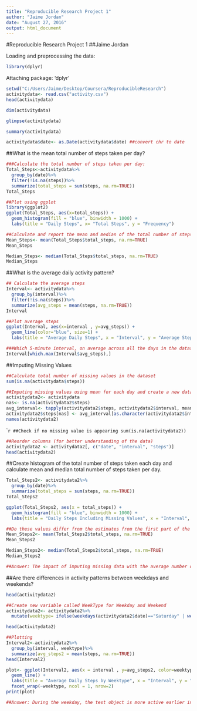 ---
title: "Reproducible Research Project 1"
author: "Jaime Jordan"
date: "August 27, 2016"
output: html_document
---
#Reproducible Research Project 1
##Jaime Jordan

Loading and preprocessing the data:
```{r}
library(dplyr)
```

Attaching package: 'dplyr'

```{r}
setwd("C:/Users/Jaime/Desktop/Coursera/ReproducibleResearch")
activitydata<- read.csv("activity.csv")
head(activitydata)
```

```{r}
dim(activitydata)
```

```{r}
glimpse(activitydata)
```

```{r}
summary(activitydata)
```

```{r}
activitydata$date<- as.Date(activitydata$date) ##convert chr to date
```

##What is the mean total number of steps taken per day?
```{r}
###Calculate the total number of steps taken per day:
Total_Steps<-activitydata%>%
  group_by(date)%>%
  filter(!is.na(steps))%>%
  summarize(total_steps = sum(steps, na.rm=TRUE))
Total_Steps
```

```{r}
##Plot using ggplot
library(ggplot2)
ggplot(Total_Steps, aes(x=total_steps)) +
  geom_histogram(fill = "blue", binwidth = 1000) +
  labs(title = "Daily Steps", x= "Total Steps", y = "Frequency")
```

```{r}
##Calculate and report the mean and median of the total number of steps taken per day
Mean_Steps<- mean(Total_Steps$total_steps, na.rm=TRUE)
Mean_Steps
```

```{r}
Median_Steps<- median(Total_Steps$total_steps, na.rm=TRUE)
Median_Steps
```

##What is the average daily activity pattern?
```{r}
## Calculate the average steps
Interval<- activitydata%>%
  group_by(interval)%>%
  filter(!is.na(steps))%>%
  summarize(avg_steps = mean(steps, na.rm=TRUE))
Interval
```

```{r}
##Plot average steps
ggplot(Interval, aes(x=interval , y=avg_steps)) +
  geom_line(color="blue", size=1) +
  labs(title = "Average Daily Steps", x = "Interval", y = "Average Steps per day")
```

```{r}
###Which 5-minute interval, on average across all the days in the dataset, contains the maximum number of steps?
Interval[which.max(Interval$avg_steps),]
```

##Imputing Missing Values
```{r}
##Calculate total number of missing values in the dataset
sum(is.na(activitydata$steps))
```

```{r}
##Imputing missing values using mean for each day and create a new dataset that is equal to the original dataset but with the missing data filled in.
activitydata2<- activitydata
nas<- is.na(activitydata2$steps)
avg_interval<- tapply(activitydata2$steps, activitydata2$interval, mean, na.rm=TRUE, simplify = TRUE)
activitydata2$steps[nas] <- avg_interval[as.character(activitydata2$interval[nas])]
names(activitydata2)
```

````{r}
##Check if no missing value is appearing
sum(is.na(activitydata2))
```

```{r}
##Reorder columns (for better understanding of the data)
activitydata2 <- activitydata2[, c("date", "interval", "steps")]
head(activitydata2)
```

##Create histogram of the total number of steps taken each day and calculate mean and median total number of steps taken per day.

```{r}
Total_Steps2<- activitydata2%>%
  group_by(date)%>%
  summarize(total_steps = sum(steps, na.rm=TRUE))
Total_Steps2
```

```{r}
ggplot(Total_Steps2, aes(x = total_steps)) +
  geom_histogram(fill = "blue", binwidth = 1000) +
  labs(title = "Daily Steps Including Missing Values", x = "Interval", y = "No. of Steps")
```

```{r}
##Do these values differ from the estimates from the first part of the assignment? What is the impact of imputing missing data on the estimates of the total daily number of steps?
Mean_Steps2<- mean(Total_Steps2$total_steps, na.rm=TRUE)
Mean_Steps2
```

```{r}
Median_Steps2<- median(Total_Steps2$total_steps, na.rm=TRUE)
Median_Steps2
```

```{r}
##Answer: The impact of imputing missing data with the average number of steps in the same 5-minute interval is that both the mean and the median are the same: 10766.19
```

##Are there differences in activity patterns between weekdays and weekends?
```{r}
head(activitydata2)
```

```{r}
##Create new variable called WeekType for Weekday and Weekend
activitydata2<- activitydata2%>%
  mutate(weektype= ifelse(weekdays(activitydata2$date)=="Saturday" | weekdays(activitydata2$date)=="Sunday", "Weekend", "Weekday"))

head(activitydata2)
```

```{r}
##Plotting
Interval2<-activitydata2%>%
  group_by(interval, weektype)%>%
  summarize(avg_steps2 = mean(steps, na.rm=TRUE))
head(Interval2)
```

```{r}
plot<- ggplot(Interval2, aes(x = interval , y=avg_steps2, color=weektype)) +
  geom_line() +
  labs(title = "Average Daily Steps by Weektype", x = "Interval", y = "No. of Steps") +
  facet_wrap(~weektype, ncol = 1, nrow=2)
print(plot)
```

```{r}
##Answer: During the weekday, the test object is more active earlier in the day but the object is more active throughout the weekends. This is most likely due to the object working during the weekdays.
```

